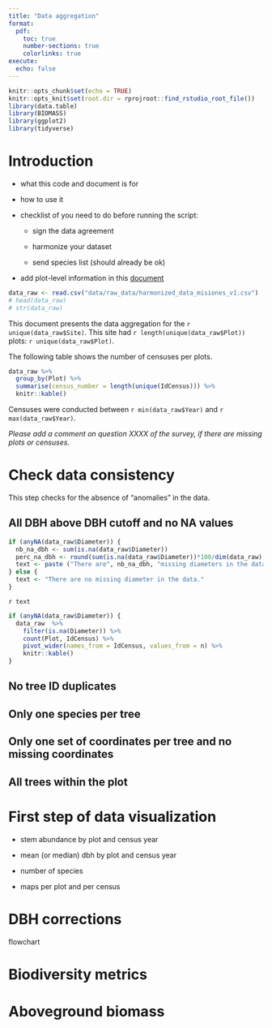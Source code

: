 ```yaml
---
title: "Data aggregation"
format:
  pdf:
    toc: true
    number-sections: true
    colorlinks: true
execute:
  echo: false      
---
```


```r
knitr::opts_chunk$set(echo = TRUE)
knitr::opts_knit$set(root.dir = rprojroot::find_rstudio_root_file())
library(data.table)
library(BIOMASS)
library(ggplot2)
library(tidyverse)
```

<!-- TO DO
* check why the chucks are displayed despite the echo: false instruction.
--> 

# Introduction

-   what this code and document is for

-   how to use it

-   checklist of you need to do before running the script:

    -   sign the data agreement

    -   harmonize your dataset

    -   send species list (should already be ok)

-   add plot-level information in this [document](google%20doc)

<!-- Load the data -->

```r
data_raw <- read.csv("data/raw_data/harmonized_data_misiones_v1.csv")
# head(data_raw)
# str(data_raw)
```

This document presents the data aggregation for the `r unique(data_raw$Site)`. This site had `r length(unique(data_raw$Plot))` plots: `r unique(data_raw$Plot)`.

The following table shows the number of censuses per plots. 

```r
data_raw %>%
  group_by(Plot) %>%
  summarise(census_number = length(unique(IdCensus))) %>%
  knitr::kable()
```

Censuses were conducted between `r min(data_raw$Year)` and `r max(data_raw$Year)`.

*Please add a comment on question XXXX of the survey, if there are missing plots or censuses.*

# Check data consistency

This step checks for the absence of "anomalies" in the data.

## All DBH above DBH cutoff and no NA values

<!--missing DBH-->

```r
if (anyNA(data_raw$Diameter)) {
  nb_na_dbh <- sum(is.na(data_raw$Diameter))
  perc_na_dbh <- round(sum(is.na(data_raw$Diameter))*100/dim(data_raw)[1], 2)
  text <- paste ("There are", nb_na_dbh, "missing diameters in the data", "which represent", perc_na_dbh, "% of the observations. The missing values are distributed across the plots and censuses as follow:." ,sep=" ")
} else {
  text <- "There are no missing diameter in the data."
}
```

`r text` 

```r
if (anyNA(data_raw$Diameter)) {
  data_raw  %>% 
    filter(is.na(Diameter)) %>%
    count(Plot, IdCensus) %>% 
    pivot_wider(names_from = IdCensus, values_from = n) %>%
    knitr::kable()
}
```

<!-- DBH below cutoff

TO DO
! the DBH cutoff may not be the same for all plots, and even not the same for all the inventories of a given plots, check for this first

-->



## No tree ID duplicates

## Only one species per tree

## Only one set of coordinates per tree and no missing coordinates

## All trees within the plot


# First step of data visualization

-   stem abundance by plot and census year

-   mean (or median) dbh by plot and census year

-   number of species

-   maps per plot and per census

# DBH corrections

flowchart

# Biodiversity metrics

# Aboveground biomass
